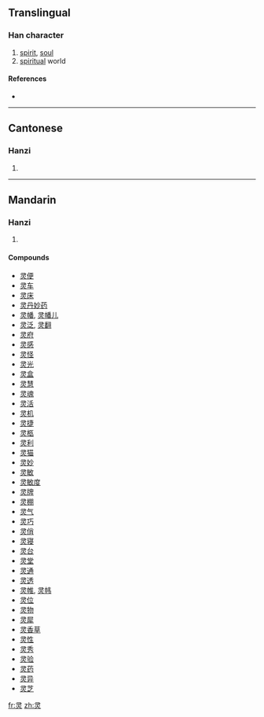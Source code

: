 {{also|靈}}
==Translingual==

===Han character===
{{Han char|rn=86|rad=火|as=03|sn=7|four=|canj=尸一火 (SMF)|ids=[[彐]]+[[火]]}}

# [[spirit]], [[soul]]
# [[spiritual]] world

====References====
* {{Han ref|kx=0666.080|dkj=18868|dj=1075.130|hdz=32190.030|uh=7075|ud=28789}}

----

==Cantonese==

===Hanzi===
{{yue-hanzi|jyut=|y=ling4|tra=靈}}

# {{defn|Cantonese}}

----

==Mandarin==

===Hanzi===
{{cmn-hanzi|tra=靈|pin=[[líng]] ([[ling2]])|wg=ling<sup>2</sup>}}

# {{defn|Mandarin}}

====Compounds====
* [[灵便]]
* [[灵车]]
* [[灵床]]
* [[灵丹妙药]]
* [[灵幡]], [[灵幡儿]]
* [[灵泛]], [[灵翻]]
* [[灵府]]
* [[灵感]]
* [[灵怪]]
* [[灵光]]
* [[灵盒]]
* [[灵慧]]
* [[灵魂]]
* [[灵活]]
* [[灵机]]
* [[灵捷]]
* [[灵柩]]
* [[灵利]]
* [[灵猫]]
* [[灵妙]]
* [[灵敏]]
* [[灵敏度]]
* [[灵牌]]
* [[灵棚]]
* [[灵气]]
* [[灵巧]]
* [[灵俏]]
* [[灵寝]]
* [[灵台]]
* [[灵堂]]
* [[灵通]]
* [[灵透]]
* [[灵帷]], [[灵帏]]
* [[灵位]]
* [[灵物]]
* [[灵犀]]
* [[灵香草]]
* [[灵性]]
* [[灵秀]]
* [[灵验]]
* [[灵药]]
* [[灵异]]
* [[灵芝]]

[[fr:灵]]
[[zh:灵]]